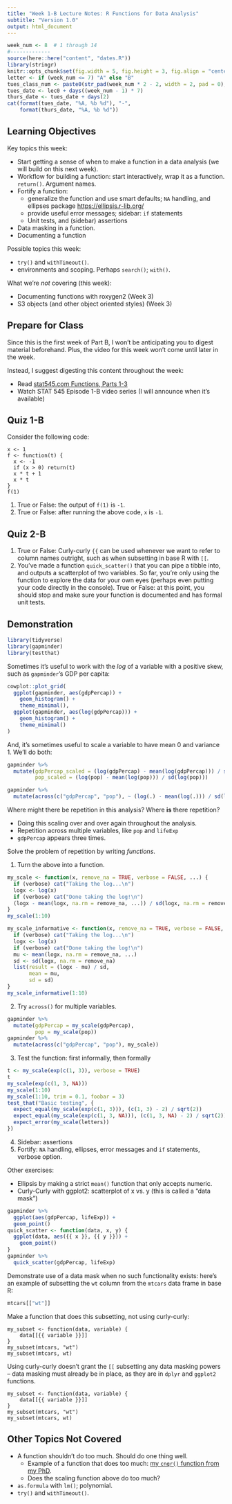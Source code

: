 ```yaml
---
title: "Week 1-B Lecture Notes: R Functions for Data Analysis"
subtitle: "Version 1.0"
output: html_document
---
```


```r
week_num <- 8  # 1 through 14
#-------------
source(here::here("content", "dates.R"))
library(stringr)
knitr::opts_chunk$set(fig.width = 5, fig.height = 3, fig.align = "center", error = TRUE)
letter <- if (week_num <= 7) "A" else "B"
tues_class_num <- paste0(str_pad(week_num * 2 - 2, width = 2, pad = 0), letter)
tues_date <- lec0 + days((week_num - 1) * 7)
thurs_date <- tues_date + days(2)
cat(format(tues_date, "%A, %b %d"), "-", 
    format(thurs_date, "%A, %b %d"))
```


## Learning Objectives

Key topics this week:

- Start getting a sense of when to make a function in a data analysis (we will build on this next week).
- Workflow for building a function: start interactively, wrap it as a function. `return()`. Argument names. 
- Fortify a function: 
  - generalize the function and use smart defaults; `NA` handling, and ellipses package [https://ellipsis.r-lib.org/](https://ellipsis.r-lib.org/)
  - provide useful error messages; sidebar: `if` statements
  - Unit tests, and (sidebar) assertions
- Data masking in a function.
- Documenting a function

Possible topics this week:

- `try()` and `withTimeout()`.
- environments and scoping. Perhaps `search()`; `with()`.

What we're _not_ covering (this week):

- Documenting functions with roxygen2 (Week 3)
- S3 objects (and other object oriented styles) (Week 3)

## Prepare for Class

Since this is the first week of Part B, I won't be anticipating you to digest material beforehand. Plus, the video for this week won't come until later in the week.

Instead, I suggest digesting this content throughout the week:

- Read [stat545.com Functions, Parts 1-3](https://stat545.com/functions-part1.html)
- Watch STAT 545 Episode 1-B video series (I will announce when it's available) 

## Quiz 1-B

Consider the following code:

```
x <- 1
f <- function(t) {
  x <- -1
  if (x > 0) return(t)
  x * t + 1
  x * t
}
f(1)
```

1. True or False: the output of `f(1)` is `-1`. 
2. True or False: after running the above code, `x` is `-1`. 

## Quiz 2-B

1. True or False: Curly-curly `{{` can be used whenever we want to refer to column names outright, such as when subsetting in base R with `[[`.
2. You've made a function `quick_scatter()` that you can pipe a tibble into, and outputs a scatterplot of two variables. So far, you're only using the function to explore the data for your own eyes (perhaps even putting your code directly in the console). True or False: at this point, you should stop and make sure your function is documented and has formal unit tests. 



## Demonstration

```r
library(tidyverse)
library(gapminder)
library(testthat)
```

Sometimes it's useful to work with the _log_ of a variable with a positive skew, such as `gapminder`'s GDP per capita:

```r
cowplot::plot_grid(
  ggplot(gapminder, aes(gdpPercap)) +
    geom_histogram() +
    theme_minimal(),
  ggplot(gapminder, aes(log(gdpPercap))) +
    geom_histogram() +
    theme_minimal()
)
```
And, it's sometimes useful to scale a variable to have mean 0 and variance 1. We'll do both:

```r
gapminder %>% 
  mutate(gdpPercap_scaled = (log(gdpPercap) - mean(log(gdpPercap))) / sd(log(gdpPercap)),
         pop_scaled = (log(pop) - mean(log(pop))) / sd(log(pop)))

gapminder %>% 
  mutate(across(c("gdpPercap", "pop"), ~ (log(.) - mean(log(.))) / sd(log(.)) ))
```

Where might there be repetition in this analysis? Where __is__ there repetition?

- Doing this scaling over and over again throughout the analysis.
- Repetition across multiple variables, like `pop` and `lifeExp`
- `gdpPercap` appears three times.

Solve the problem of repetition by writing _functions_.

1. Turn the above into a function.

```r
my_scale <- function(x, remove_na = TRUE, verbose = FALSE, ...) {
  if (verbose) cat("Taking the log...\n")
  logx <- log(x)
  if (verbose) cat("Done taking the log!\n")
  (logx - mean(logx, na.rm = remove_na, ...)) / sd(logx, na.rm = remove_na)
}
my_scale(1:10)

my_scale_informative <- function(x, remove_na = TRUE, verbose = FALSE, ...) {
  if (verbose) cat("Taking the log...\n")
  logx <- log(x)
  if (verbose) cat("Done taking the log!\n")
  mu <- mean(logx, na.rm = remove_na, ...)
  sd <- sd(logx, na.rm = remove_na)
  list(result = (logx - mu) / sd,
       mean = mu,
       sd = sd)
}
my_scale_informative(1:10)
```

2. Try `across()` for multiple variables.


```r
gapminder %>% 
  mutate(gdpPercap = my_scale(gdpPercap),
         pop = my_scale(pop))
gapminder %>% 
  mutate(across(c("gdpPercap", "pop"), my_scale))
```



3. Test the function: first informally, then formally

```r
t <- my_scale(exp(c(1, 3)), verbose = TRUE)
t
my_scale(exp(c(1, 3, NA)))
my_scale(1:10)
my_scale(1:10, trim = 0.1, foobar = 3)
test_that("Basic testing", {
  expect_equal(my_scale(exp(c(1, 3))), (c(1, 3) - 2) / sqrt(2))
  expect_equal(my_scale(exp(c(1, 3, NA))), (c(1, 3, NA) - 2) / sqrt(2))
  expect_error(my_scale(letters))
})
```

4. Sidebar: assertions
5. Fortify: `NA` handling, ellipses, error messages and `if` statements, verbose option.

Other exercises:

- Ellipsis by making a strict `mean()` function that only accepts numeric.
- Curly-Curly with ggplot2: scatterplot of x vs. y (this is called a "data mask")

```r
gapminder %>% 
  ggplot(aes(gdpPercap, lifeExp)) +
  geom_point()
quick_scatter <- function(data, x, y) {
  ggplot(data, aes({{ x }}, {{ y }})) +
    geom_point()
}
gapminder %>% 
  quick_scatter(gdpPercap, lifeExp)
```

Demonstrate use of a data mask when no such functionality exists: here's an example of subsetting the `wt` column from the `mtcars` data frame in base R:

```r
mtcars[["wt"]]
```


Make a function that does this subsetting, not using curly-curly:

```
my_subset <- function(data, variable) {
    data[[{{ variable }}]]
}
my_subset(mtcars, "wt") 
my_subset(mtcars, wt)
```

Using curly-curly doesn't grant the `[[` subsetting any data masking powers -- data masking must already be in place, as they are in `dplyr` and `ggplot2` functions.

```
my_subset <- function(data, variable) {
    data[[{{ variable }}]]
}
my_subset(mtcars, "wt") 
my_subset(mtcars, wt)
```



## Other Topics Not Covered

- A function shouldn't do too much. Should do one thing well.
  - Example of a function that does too much: [my `cnqr()` function from my PhD](https://github.com/vincenzocoia/cnqr/blob/master/R/cnqr.R).
  - Does the scaling function above do too much?
- `as.formula` with `lm()`; polynomial.
- `try()` and `withTimeout()`.
